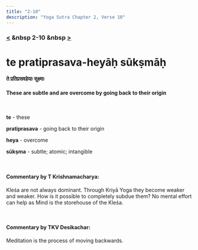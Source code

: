 ```yaml
---
title: "2-10"
description: "Yoga Sutra Chapter 2, Verse 10"
---
```


### [<](/Chapter-2/2-9/) &nbsp 2-10 &nbsp [>](/Chapter-2/2-11/)

# te pratiprasava-heyāḥ sūkṣmāḥ

#### ते प्रतिप्रसवहेयाः सूक्ष्माः

#### These are subtle and are overcome by going back to their origin

<br />

**te** - these <br />

**pratiprasava** - going back to their origin <br />

**heya** - overcome <br />

**sūkṣma** - subtle; atomic; intangible <br />

<br />

#### Commentary by T Krishnamacharya:

Kleśa are not always dominant.
Through Kriyā Yoga they become weaker and weaker.
How is it possible to completely subdue them?
No mental effort can help as Mind is the storehouse of the Kleśa.

<br />

#### Commentary by TKV Desikachar:

Meditation is the process of moving backwards.
